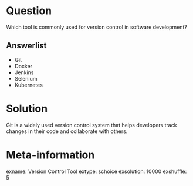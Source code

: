 Question
========
Which tool is commonly used for version control in software development?

Answerlist
----------
* Git
* Docker
* Jenkins
* Selenium
* Kubernetes

Solution
========
Git is a widely used version control system that helps developers track changes in their code and collaborate with others.

Meta-information
================
exname: Version Control Tool
extype: schoice
exsolution: 10000
exshuffle: 5
